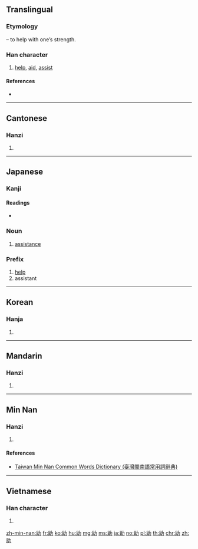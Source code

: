 ==Translingual==
{{stroke order|strokes=7}}

===Etymology===
{{Han compound|且|力|t2=strong arm|ls=psc|c1=p|c2=s}} – to help with one’s strength.

===Han character===
{{Han char|rn=19|rad=力|as=05|sn=7|four=74127|canj=BMKS|ids=⿰且力}}
# [[help]], [[aid]], [[assist]]

====References====
* {{Han ref|kx=0146.270|dkj=02313|dj=0330.160|hdz=10368.080|uh=52A9|ud=21161|bh=A755|bd=42837}}

----

==Cantonese==

===Hanzi===
{{yue-hanzi|jyut=zo6|y=jo6}}

# {{defn|lang=yue|sort=力05}}

----

==Japanese==

===Kanji===
{{ja-kanji|grade=3|rs=力05}}

====Readings====
* {{ja-readings|goon=[[じょ]] (jo)|kanon=[[そ]] (so) {{non-joyo-reading}}|kun=[[たすける]] (tasukeru), [[すけ]] (suke)}}

===Noun===
{{ja-noun|すけ}}

# [[assistance]]

===Prefix===
{{ja-pos|prefix|じょ}}

# [[help]]
# assistant

----

==Korean==

===Hanja===
{{ko-hanja|hangeul=조|rv=jo|mr=cho|y=co}}

# {{defn|lang=ko|sort=力05}}

----

==Mandarin==

===Hanzi===
{{cmn-hanzi|pin=[[zhù]] ([[zhu4]])|wg=chu<sup>4</sup>}}

# {{defn|lang=cmn|sort=力05}}

----

==Min Nan==

===Hanzi===
{{nan-hanzi|poj=chō͘ (cho͘<sup>7</sup>)|tlpa=tsōo (tsoo<sup>7</sup>)}}

# {{defn|lang=nan|sort=力05}}

====References====
* [http://twblg.dict.edu.tw/holodict_new/result_detail.jsp?n_no=2965&curpage=1&sample=%E5%8A%A9&radiobutton=1&querytarget=1&limit=20&pagenum=2&rowcount=23 Taiwan Min Nan Common Words Dictionary (臺灣閩南語常用詞辭典)]

----

==Vietnamese==

===Han character===
{{vi-hantu|[[trợ]], [[rợ]], [[chợ]], [[chữa]], [[đợ]], [[liên]]|rs=力05}}

# {{defn|lang=vi|sort=力05}}

[[zh-min-nan:助]]
[[fr:助]]
[[ko:助]]
[[hu:助]]
[[mg:助]]
[[ms:助]]
[[ja:助]]
[[no:助]]
[[pl:助]]
[[th:助]]
[[chr:助]]
[[zh:助]]